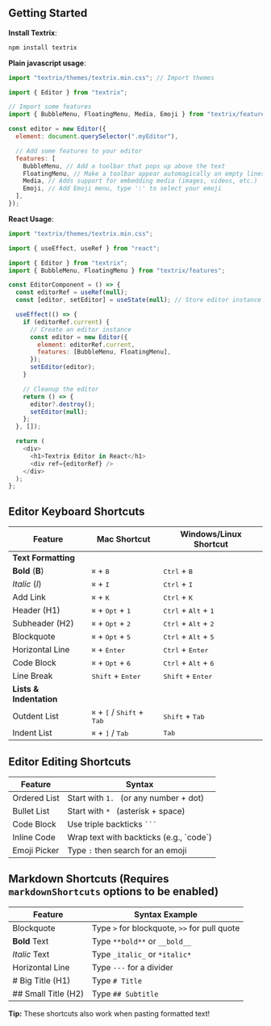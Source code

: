 ## Getting Started

**Install Textrix**:

```bash
npm install textrix
```

**Plain javascript usage**:

```javascript
import "textrix/themes/textrix.min.css"; // Import themes

import { Editor } from "textrix";

// Import some features
import { BubbleMenu, FloatingMenu, Media, Emoji } from "textrix/features";

const editor = new Editor({
  element: document.querySelector(".myEditor"),

  // Add some features to your editor
  features: [
    BubbleMenu, // Add a toolbar that pops up above the text
    FloatingMenu, // Make a toolbar appear automagically on empty lines
    Media, // Adds support for embedding media (images, videos, etc.)
    Emoji, // Add Emoji menu, type ':' to select your emoji
  ],
});
```

**React Usage**:

```javascript
import "textrix/themes/textrix.min.css";

import { useEffect, useRef } from "react";

import { Editor } from "textrix";
import { BubbleMenu, FloatingMenu } from "textrix/features";

const EditorComponent = () => {
  const editorRef = useRef(null);
  const [editor, setEditor] = useState(null); // Store editor instance

  useEffect(() => {
    if (editorRef.current) {
      // Create an editor instance
      const editor = new Editor({
        element: editorRef.current,
        features: [BubbleMenu, FloatingMenu],
      });
      setEditor(editor);
    }

    // Cleanup the editor
    return () => {
      editor?.destroy();
      setEditor(null);
    };
  }, []);

  return (
    <div>
      <h1>Textrix Editor in React</h1>
      <div ref={editorRef} />
    </div>
  );
};
```

## Editor Keyboard Shortcuts

| Feature                 | Mac Shortcut                                                    | Windows/Linux Shortcut                          |
| ----------------------- | --------------------------------------------------------------- | ----------------------------------------------- |
| **Text Formatting**     |                                                                 |                                                 |
| **Bold** (**B**)        | <kbd>⌘</kbd> + <kbd>B</kbd>                                     | <kbd>Ctrl</kbd> + <kbd>B</kbd>                  |
| _Italic_ (_I_)          | <kbd>⌘</kbd> + <kbd>I</kbd>                                     | <kbd>Ctrl</kbd> + <kbd>I</kbd>                  |
| Add Link                | <kbd>⌘</kbd> + <kbd>K</kbd>                                     | <kbd>Ctrl</kbd> + <kbd>K</kbd>                  |
| Header (H1)             | <kbd>⌘</kbd> + <kbd>Opt</kbd> + <kbd>1</kbd>                    | <kbd>Ctrl</kbd> + <kbd>Alt</kbd> + <kbd>1</kbd> |
| Subheader (H2)          | <kbd>⌘</kbd> + <kbd>Opt</kbd> + <kbd>2</kbd>                    | <kbd>Ctrl</kbd> + <kbd>Alt</kbd> + <kbd>2</kbd> |
| Blockquote              | <kbd>⌘</kbd> + <kbd>Opt</kbd> + <kbd>5</kbd>                    | <kbd>Ctrl</kbd> + <kbd>Alt</kbd> + <kbd>5</kbd> |
| Horizontal Line         | <kbd>⌘</kbd> + <kbd>Enter</kbd>                                 | <kbd>Ctrl</kbd> + <kbd>Enter</kbd>              |
| Code Block              | <kbd>⌘</kbd> + <kbd>Opt</kbd> + <kbd>6</kbd>                    | <kbd>Ctrl</kbd> + <kbd>Alt</kbd> + <kbd>6</kbd> |
| Line Break              | <kbd>Shift</kbd> + <kbd>Enter</kbd>                             | <kbd>Shift</kbd> + <kbd>Enter</kbd>             |
| **Lists & Indentation** |                                                                 |                                                 |
| Outdent List            | <kbd>⌘</kbd> + <kbd>[</kbd> / <kbd>Shift</kbd> + <kbd>Tab</kbd> | <kbd>Shift</kbd> + <kbd>Tab</kbd>               |
| Indent List             | <kbd>⌘</kbd> + <kbd>]</kbd> / <kbd>Tab</kbd>                    | <kbd>Tab</kbd>                                  |

## Editor Editing Shortcuts

| Feature      | Syntax                                    |
| ------------ | ----------------------------------------- |
| Ordered List | Start with `1. ` (or any number + dot)    |
| Bullet List  | Start with `* ` (asterisk + space)        |
| Code Block   | Use triple backticks ` ``` `              |
| Inline Code  | Wrap text with backticks (e.g., \`code\`) |
| Emoji Picker | Type `:` then search for an emoji         |

## Markdown Shortcuts (Requires `markdownShortcuts` options to be enabled)

| Feature             | Syntax Example                               |
| ------------------- | -------------------------------------------- |
| Blockquote          | Type `>` for blockquote, `>>` for pull quote |
| **Bold** Text       | Type `**bold**` or `__bold__`                |
| _Italic_ Text       | Type `_italic_` or `*italic*`                |
| Horizontal Line     | Type `---` for a divider                     |
| # Big Title (H1)    | Type `# Title`                               |
| ## Small Title (H2) | Type `## Subtitle`                           |

**Tip:** These shortcuts also work when pasting formatted text!
